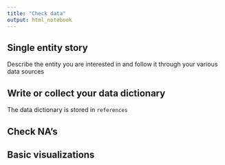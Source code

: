 ```yaml
---
title: "Check data"
output: html_notebook
---
```


## Single entity story

Describe the entity you are interested in and follow it through your various data sources

## Write or collect your data dictionary

The data dictionary is stored in `references`

## Check NA's

## Basic visualizations